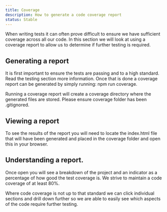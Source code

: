 ```yaml
---
title: Coverage
description: How to generate a code coverage report
status: Stable
---
```


When writing tests it can often prove difficult to ensure we have sufficient coverage across all our code. 
In this section we will look at using a coverage report to allow us to determine if further testing is required.

## Generating a report

It is first important to ensure the tests are passing and to a high standard. Read the <Link to="/tooling/testing">testing</Link> section more information.
Once that is done a coverage report can be generated by simply running: <InlineCode>npm run coverage</InlineCode>.

<Flash scheme="base" mb={2}>
    <InfoIcon mr={2}/>
    Running a coverage report will create a coverage directory where the generated files are stored.
</Flash>  

<Flash scheme="yellow">
    <InfoIcon mr={2}/>
    Please ensure coverage folder has been .gitignored.
</Flash>

## Viewing a report

To see the results of the report you will need to locate the index.html file that will have been generated and placed in the coverage folder and open this in your browser.

## Understanding a report.

Once open you will see a breakdown of the project and an indicator as a percentage of how good the test coverage is. We strive to maintain a code coverage of at least 80%.

Where code coverage is not up to that standard we can click individual sections and drill down further so we are able to easily see which aspects of the code require further testing.
